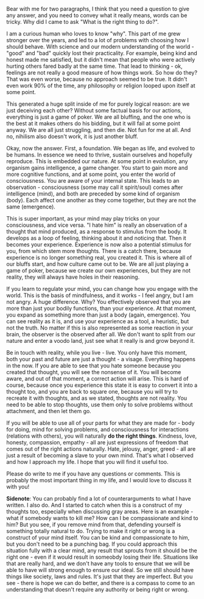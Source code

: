 
Bear with me for two paragraphs, I think that you need a question to give any answer, and you need to convey what it really means, words can be tricky. Why did I came to ask "What is the right thing to do?".

I am a curious human who loves to know "why". This part of me grew stronger over the years, and led to a lot of problems with choosing how I should behave. With science and our modern understanding of the world - "good" and "bad" quickly lost their practicality. For example, being kind and honest made me satisfied, but it didn't mean that people who were actively hurting others fared badly at the same time. That lead to thinking - ok, feelings are not really a good measure of how things work. So how do they? That was even worse, because no approach seemed to be true. It didn't even work 90% of the time, any philosophy or religion looped upon itself at some point.

This generated a huge split inside of me for purely logical reason: are we just deceiving each other? Without some factual basis for our actions, everything is just a game of poker. We are all bluffing, and the one who is the best at it makes others do his bidding, but it will fail at some point anyway. We are all just struggling, and then die. Not fun for me at all. And no, nihilism also doesn't work, it is just another bluff.

Okay, now the answer. First, a foundation. We began as life, and evolved to be humans. In essence we need to thrive, sustain ourselves and hopefully reproduce. This is embedded our nature. At some point in evolution, any organism gains intelligence, a game changer. You start to gain more and more cognitive functions, and at some point, you enter the world of consciousness. You are aware of your internal state. This leads to an observation - consciousness (some may call it spirit/soul) comes after intelligence (mind), and both are preceded by some kind of organism (body). Each affect one another as they come together, but they are not the same (emergence).

This is super important, as your mind may play tricks on your consciousness, and vice versa. "I hate him" is really an observation of a thought that mind produced, as a response to stimulus from the body. It develops as a loop of feeling, thinking about it and noticing that. Then it becomes your experience. Experience is now also a potential stimulus for you, from which stem more thoughts. There is a catch there, because experience is no longer something real, you created it. This is where all of our bluffs start, and how culture came out to be. We are all just playing a game of poker, because we create our own experiences, but they are not reality, they will always have holes in their reasoning.

If you learn to regulate your mind, you can change how you engage with the world. This is the basis of mindfulness, and it works - I feel angry, but I am not angry. A huge difference. Why? You effectively observed that you are more than just your bodily functions, than your experience. At that moment, you expand as something more than just a body (again, emergence). You can see reality as it is, and use your experience as a tool, a heuristic, but not the truth. No matter if this is also represented as some reaction in your brain, the observer is the observed after all. We don't want to split from our nature and enter a voodo land, just see what it really is and grow beyond it.

Be in touch with reality, while you live - live. You only have this moment, both your past and future are just a thought - a visage. Everything happens in the now. If you are able to see that you hate someone because you created that thought, you will see the nonsense of it. You will become aware, and out of that moment, a correct action will arise. This is hard of course, because once you experience this state it is easy to convert it into a thought too, and you are back to square one, because you will try to recreate it with thoughts, and as we stated, thoughts are not reality. You need to be able to stop thoughts, use them only to solve problems without attachment, and then let them go.

If you will be able to use all of your parts for what they are made for - body for doing, mind for solving problems, and consciousness for interactions (relations with others), you will naturally **do the right things**. Kindness, love, honesty, compassion, empathy - all are just expressions of freedom that comes out of the right actions naturally. Hate, jelousy, anger, greed - all are just a result of becoming a slave to your own mind. That's what I observed and how I approach my life. I hope that you will find it useful too.

Please do write to me if you have any questions or comments. This is probably the most important thing in my life, and I would love to discuss it with you!

**Sidenote**: You can probably find a lot of counterarguments to what I have written. I also do. And I started to catch when this is a construct of my thoughts too, especially when discussing gray areas. Here is an example - what if somebody wants to kill me? How can I be compassionate and kind to him? But you see, if you remove mind from that, defending yourself is something totally natural to do. Trying to make it right or wrong is a construct of your mind itself. You can be kind and compassionate to him, but you don't need to be a punching bag. If you could approach this situation fully with a clear mind, any result that sprouts from it should be the right one - even if it would result in someobdy losing their life. Situations like that are really hard, and we don't have any tools to ensure that we will be able to have will strong enough to ensure our ideal. So we still should have things like society, laws and rules. It's just that they are imperfect. But you see - there is hope we can do better, and there is a compass to come to an understanding that doesn't require any authority or being right or wrong.
